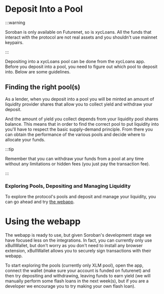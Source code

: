 # Deposit Into a Pool

:::warning

Soroban is only available on Futurenet, so is xycLoans. All the funds that interact with the protocol are not real assets and you shouldn't use mainnet keypairs.

:::

Depositing into a xycLoans pool can be done from the xycLoans app. Before you deposit into a pool, you need to figure out which pool to deposit into. Below are some guidelines.

## Finding the right pool(s)

As a lender, when you deposit into a pool you will be minted an amount of liquidity provider shares that allow you to collect yield and withdraw your deposit.

And the amount of yield you collect depends from your liquidity pool shares balance. This means that in order to find the correct pool to put liquidity into you'll have to respect the basic supply-demand principle. From there you can obtain the performance of the various pools and decide where to allocate your funds.

:::tip 

Remember that you can withdraw your funds from a pool at any time without any limitations or hidden fees (you just pay the transaction fee).

:::


### Exploring Pools, Depositing and Managing Liquidity

To explore the protocol's pools and deposit and manage your liquidity, you can go ahead and try [the webapp](https://app.xycloans.xycloo.com). 

# Using the webapp

The webapp is ready to use, but given Soroban's development stage we have focused less on the integrations. In fact, you can currently only use xBullWallet, but don't worry as you don't need to install any browser extension, xBullWallet allows you to securely sign transactions with their webapp.

To start exploring the pools (currently only XLM pool), open the app, connect the wallet (make sure your account is funded on futurenet) and then try depositing and withdrawing, leaving funds to earn yield (we will manually perform some flash loans in the next week(s), but if you are a developer we encourage you to try making your own flash loan).



<!--
### Eploring the existing pools from the web app
XycLoans' smart contracts can be independent flash loan-vault contracts by design, but the pools within the protocol will be linked to the proxy contract. You can explore the pools that are within the xycLoans' protocol from the web app's [explore](#) page.

## Connecting the wallet


## Depositing through the App

-->
